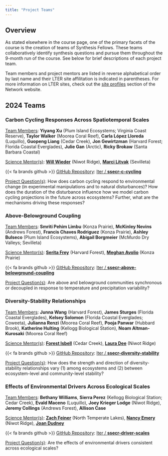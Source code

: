 ```yaml
---
title: "Project Teams"
---
```


## Overview

As stated elsewhere in the course page, one of the primary facets of the course is the creation of teams of Synthesis Fellows. These teams collaboratively identify synthesis questions and pursue them throughout the 9-month run of the course. See below for brief descriptions of each project team.

Team members and project mentors are listed in reverse alphabetical order by last name and their LTER site affilitation is indicated in parentheses. For more information on LTER sites, check out the [site profiles](https://lternet.edu/site/) section of the Network website.

## 2024 Teams

### Carbon Cycling Responses Across Spatiotemporal Scales

<u>Team Members</u>: **Yiyang Xu** (Plum Island Ecosystems; Virginia Coast Reserve), **Taylor Walker** (Moorea Coral Reef), **Carla López Lloreda** (Luquillo), **Guopeng Liang** (Cedar Creek), **Jon Gewirtzman** (Harvard Forest; Florida Coastal Everglades), **Julie Gan** (Arctic), **Ricky Brokaw** (Santa Barbara Coastal)

<u>Science Mentor(s)</u>: [**Will Wieder**](https://staff.ucar.edu/users/wwieder) (Niwot Ridge), [**Marci Litvak**](https://www.litvaklab.org/) (Sevilleta)

{{< fa brands github >}} <u>GitHub Repository</u>: [lter / **ssecr-c-cycling**](https://github.com/lter/ssecr-c-cycling)

<u>Project Question(s)</u>: How does carbon cycling respond to environmental change (in experimental manipulations and to natural disturbances)? How does the duration of the disturbance influence how we model carbon cycling projections in the future across ecosystems? Further, what are the mechanisms driving these responses?

### Above-Belowground Coupling

<u>Team Members</u>: **Smriti Pehim Limbu** (Konza Prairie), **McKinley Nevins** (Andrews Forest), **Francis Chaves Rodriguez** (Konza Prairie), **Ashley Bulseco** (Plum Island Ecosystems), **Abigail Borgmeier** (McMurdo Dry Valleys; Sevilleta)

<u>Science Mentor(s)</u>: [**Serita Frey**](https://colsa.unh.edu/person/serita-frey) (Harvard Forest), [**Meghan Avolio**](https://avoliolab.weebly.com/) (Konza Prairie)

{{< fa brands github >}} <u>GitHub Repository</u>: [lter / **ssecr-above-belowground-coupling**](https://github.com/lter/ssecr-above-belowground-coupling)

<u>Project Question(s)</u>: Are above and belowground communities synchronous or decoupled in response to temperature and precipitation variability?

### Diversity-Stability Relationships

<u>Team Members</u>: **Junna Wang** (Harvard Forest), **James Sturges** (Florida Coastal Everglades), **Kelsey Solomon** (Florida Coastal Everglades; Coweeta), **Julianna Renzi** (Moorea Coral Reef), **Pooja Panwar** (Hubbard Brook), **Katherine Hulting** (Kellogg Biological Station), **Noam Altman-Kurosaki** (Moorea Coral Reef)

<u>Science Mentor(s)</u>: [**Forest Isbell**](https://biodiversitylab.umn.edu/) (Cedar Creek), [**Laura Dee**](https://www.lauraedee.com/) (Niwot Ridge)

{{< fa brands github >}} <u>GitHub Repository</u>: [lter / **ssecr-diversity-stability**](https://github.com/lter/ssecr-diversity-stability)

<u>Project Question(s)</u>: How does the strength and direction of diversity-stability relationships vary (1) among ecosystems and (2) between ecosystem-level and community-level stability?

### Effects of Environmental Drivers Across Ecological Scales

<u>Team Members</u>: **Bethany Williams**, **Sierra Perez** (Kellogg Biological Station; Cedar Creek), **Evald Maceno** (Luquillo), **Joey Krieger Lodge** (Niwot Ridge), **Jeremy Collings** (Andrews Forest), **Allison Case**

<u>Science Mentor(s)</u>: [**Zach Feiner**](https://zsfeiner.github.io/) (North Temperate Lakes), [**Nancy Emery**](https://emery-lab.org/) (Niwot Ridge), [**Joan Dudney**](https://www.landscapesofchangelab.com/)

{{< fa brands github >}} <u>GitHub Repository</u>: [lter / **ssecr-driver-scales**](https://github.com/lter/ssecr-driver-scales)

<u>Project Question(s)</u>: Are the effects of environmental drivers consistent across ecological scales?
